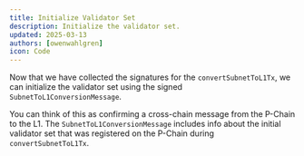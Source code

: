 ```yaml
---
title: Initialize Validator Set
description: Initialize the validator set.
updated: 2025-03-13
authors: [owenwahlgren]
icon: Code
---
```



Now that we have collected the signatures for the `convertSubnetToL1Tx`, we can initialize the validator set using the signed `SubnetToL1ConversionMessage`.

You can think of this as confirming a cross-chain message from the P-Chain to the L1. The `SubnetToL1ConversionMessage` includes info about the initial validator set that was registered on the P-Chain during `convertSubnetToL1Tx`.

<ToolboxMdxWrapper  walletMode="l1">
    <InitValidatorSet />
</ToolboxMdxWrapper>
